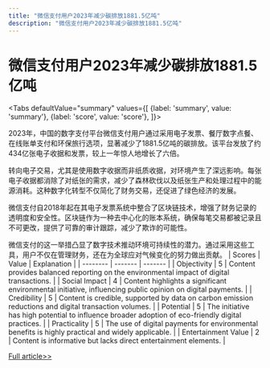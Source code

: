 ```yaml
---
title: "微信支付用户2023年减少碳排放1881.5亿吨"
description: "微信支付用户2023年减少碳排放1881.5亿吨"
---
```



# 微信支付用户2023年减少碳排放1881.5亿吨


<Tabs
	defaultValue="summary"
	values={[
	{label: 'summary', value: 'summary'},
	{label: 'score', value: 'score'},
]}>
<TabItem value="summary">


2023年，中国的数字支付平台微信支付用户通过采用电子发票、餐厅数字点餐、在线账单支付和环保旅行选项，显著减少了1881.5亿吨的碳排放。该平台发放了约434亿张电子收据和发票，较上一年惊人地增长了六倍。

转向电子交易，尤其是使用数字收据而非纸质收据，对环境产生了深远影响。每张电子收据都消除了对纸张的需求，减少了森林砍伐以及纸张生产和处理过程中的能源消耗。这种数字化转型不仅简化了财务交易，还促进了绿色经济的发展。

微信支付自2018年起在其电子发票系统中整合了区块链技术，增强了财务记录的透明度和安全性。区块链作为一种去中心化的账本系统，确保每笔交易都被记录且不可更改，提供了可靠的审计跟踪，减少了欺诈的可能性。

微信支付的这一举措凸显了数字技术推动环境可持续性的潜力。通过采用这些工具，用户不仅在管理财务，还在为全球应对气候变化的努力做出贡献。
</TabItem>
<TabItem value="score">
	| Scores     | Value   | Explanation |
	| -------- | ------- | ------- |
	| Objectivity  | 5    | Content provides balanced reporting on the environmental impact of digital transactions.    |
	| Social Impact | 4     | Content highlights a significant environmental initiative, influencing public opinion on digital payments.    |
	| Credibility    | 5    | Content is credible, supported by data on carbon emission reductions and digital transaction volumes.    |
	| Potential    | 5    | The initiative has high potential to influence broader adoption of eco-friendly digital practices.    |
	| Practicality    | 5    | The use of digital payments for environmental benefits is highly practical and widely applicable.    |
	| Entertainment Value    | 2    | Content is informative but lacks direct entertainment elements.    |
</TabItem>
</Tabs>

[Full article>>](https://readhub.cn/topic/8aANwRCEd9y)
